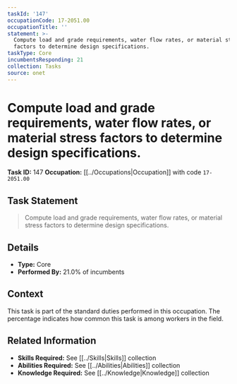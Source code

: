 ```yaml
---
taskId: '147'
occupationCode: 17-2051.00
occupationTitle: ''
statement: >-
  Compute load and grade requirements, water flow rates, or material stress
  factors to determine design specifications.
taskType: Core
incumbentsResponding: 21
collection: Tasks
source: onet
---
```

# Compute load and grade requirements, water flow rates, or material stress factors to determine design specifications.

**Task ID:** 147
**Occupation:** [[../Occupations|Occupation]] with code `17-2051.00`

## Task Statement

> Compute load and grade requirements, water flow rates, or material stress factors to determine design specifications.

## Details

- **Type:** Core
- **Performed By:** 21.0% of incumbents

## Context

This task is part of the standard duties performed in this occupation. The percentage indicates how common this task is among workers in the field.

## Related Information

- **Skills Required:** See [[../Skills|Skills]] collection
- **Abilities Required:** See [[../Abilities|Abilities]] collection
- **Knowledge Required:** See [[../Knowledge|Knowledge]] collection

